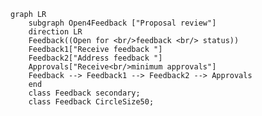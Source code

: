 ```mermaid
graph LR
    subgraph Open4Feedback ["Proposal review"]
    direction LR
    Feedback((Open for <br/>feedback <br/> status))
    Feedback1["Receive feedback "]
    Feedback2["Address feedback "]
    Approvals["Receive<br/>minimum approvals"]
    Feedback --> Feedback1 --> Feedback2 --> Approvals
    end
    class Feedback secondary;
    class Feedback CircleSize50;
```
